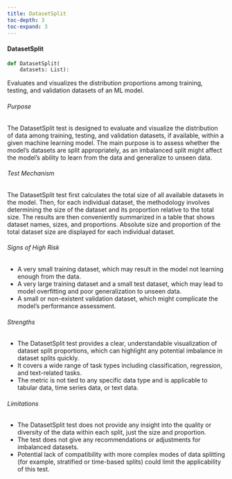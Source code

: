 ```yaml
---
title: DatasetSplit
toc-depth: 3
toc-expand: 3
---
```







#### DatasetSplit

```python
def DatasetSplit(
    datasets: List):
```

Evaluates and visualizes the distribution proportions among training, testing, and validation datasets of an ML
model.

###### Purpose

The DatasetSplit test is designed to evaluate and visualize the distribution of data among training, testing, and
validation datasets, if available, within a given machine learning model. The main purpose is to assess whether the
model's datasets are split appropriately, as an imbalanced split might affect the model's ability to learn from the
data and generalize to unseen data.

###### Test Mechanism

The DatasetSplit test first calculates the total size of all available datasets in the model. Then, for each
individual dataset, the methodology involves determining the size of the dataset and its proportion relative to the
total size. The results are then conveniently summarized in a table that shows dataset names, sizes, and
proportions. Absolute size and proportion of the total dataset size are displayed for each individual dataset.

###### Signs of High Risk

- A very small training dataset, which may result in the model not learning enough from the data.
- A very large training dataset and a small test dataset, which may lead to model overfitting and poor
generalization to unseen data.
- A small or non-existent validation dataset, which might complicate the model's performance assessment.

###### Strengths

- The DatasetSplit test provides a clear, understandable visualization of dataset split proportions, which can
highlight any potential imbalance in dataset splits quickly.
- It covers a wide range of task types including classification, regression, and text-related tasks.
- The metric is not tied to any specific data type and is applicable to tabular data, time series data, or text
data.

###### Limitations

- The DatasetSplit test does not provide any insight into the quality or diversity of the data within each split,
just the size and proportion.
- The test does not give any recommendations or adjustments for imbalanced datasets.
- Potential lack of compatibility with more complex modes of data splitting (for example, stratified or time-based
splits) could limit the applicability of this test.




 